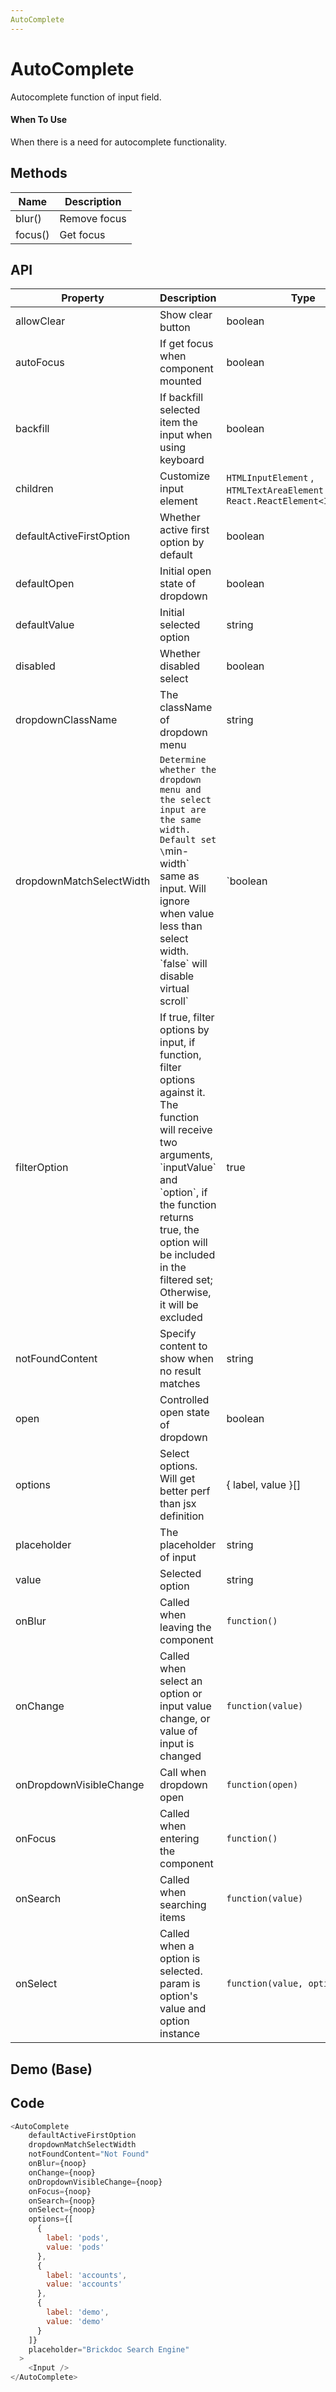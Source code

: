 ```yaml
---
AutoComplete
---
```


# AutoComplete
Autocomplete function of input field.

#### When To Use
When there is a need for autocomplete functionality.

## Methods
| Name    | Description  |
| ---     | ---          |
| blur()  | Remove focus |
| focus() | Get focus    |

## API

| Property                 | Description                                                                                                                                                                                                                                                               | Type                                                                    | Default     | Version |
| --------                 | --------------------------------------------------------------------------------------------------------------------------------                                                                                                                                          | --------------------------------                                        | ---------   | ------- |
| allowClear               | Show clear button                                                                                                                                                                                                                                                         | boolean                                                                 | false       |         |
| autoFocus                | If get focus when component mounted                                                                                                                                                                                                                                       | boolean                                                                 | false       |         |
| backfill                 | If backfill selected item the input when using keyboard                                                                                                                                                                                                                   | boolean                                                                 | false       |         |
| children                 | Customize input element                                                                                                                                                                                                                                                   | `HTMLInputElement` , `HTMLTextAreaElement` , `React.ReactElement<InputProps>` | `<Input />` | -       |
| defaultActiveFirstOption | Whether active first option by default                                                                                                                                                                                                                                    | boolean                                                                 | true        |         |
| defaultOpen              | Initial open state of dropdown                                                                                                                                                                                                                                            | boolean                                                                 | -           |         |
| defaultValue             | Initial selected option                                                                                                                                                                                                                                                   | string                                                                  | -           |         |
| disabled                 | Whether disabled select                                                                                                                                                                                                                                                   | boolean                                                                 | false       |         |
| dropdownClassName        | The className of dropdown menu                                                                                                                                                                                                                                            | string                                                                  | -           |         |
| dropdownMatchSelectWidth | `Determine whether the dropdown menu and the select input are the same width.      Default set \`min-width\` same as input. Will ignore when value less than select width.      \`false\` will disable virtual scroll`                                                    | `boolean                                                                | true`       |         |
| filterOption             | If true, filter options by input, if function, filter options against it.      The function will receive two arguments, \`inputValue\` and \`option\`, if the function returns      true, the option will be included in the filtered set; Otherwise, it will be excluded | true                                                                    |             |         |
| notFoundContent          | Specify content to show when no result matches                                                                                                                                                                                                                            | string                                                                  | Not Found   |         |
| open                     | Controlled open state of dropdown                                                                                                                                                                                                                                         | boolean                                                                 | -           |         |
| options                  | Select options. Will get better perf than jsx definition                                                                                                                                                                                                                  | { label, value }[]                                                      | -           |         |
| placeholder              | The placeholder of input                                                                                                                                                                                                                                                  | string                                                                  | -           |         |
| value                    | Selected option                                                                                                                                                                                                                                                           | string                                                                  | -           |         |
| onBlur                   | Called when leaving the component                                                                                                                                                                                                                                         | `function()`                                                            | -           |         |
| onChange                 | Called when select an option or input value change, or value of input is changed                                                                                                                                                                                          | `function(value)`                                                       |             |         |
| onDropdownVisibleChange  | Call when dropdown open                                                                                                                                                                                                                                                   | `function(open)`                                                        |             |         |
| onFocus                  | Called when entering the component                                                                                                                                                                                                                                        | `function()`                                                            |             |         |
| onSearch                 | Called when searching items                                                                                                                                                                                                                                               | `function(value)`                                                       |             |         |
| onSelect                 | Called when a option is selected. param is option's value and option instance                                                                                                                                                                                             | `function(value, option)`                                               |             |         |



## Demo (Base)
<Base />

## Code
```javascript
<AutoComplete
    defaultActiveFirstOption
    dropdownMatchSelectWidth
    notFoundContent="Not Found"
    onBlur={noop}
    onChange={noop}
    onDropdownVisibleChange={noop}
    onFocus={noop}
    onSearch={noop}
    onSelect={noop}
    options={[
      {
        label: 'pods',
        value: 'pods'
      },
      {
        label: 'accounts',
        value: 'accounts'
      },
      {
        label: 'demo',
        value: 'demo'
      }
    ]}
    placeholder="Brickdoc Search Engine"
  >
    <Input />
</AutoComplete>

```
